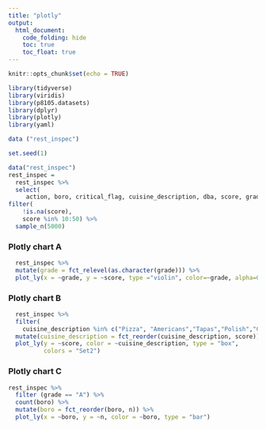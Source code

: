```yaml
---
title: "plotly"
output: 
  html_document:
    code_folding: hide
    toc: true
    toc_float: true
---
```


```r
knitr::opts_chunk$set(echo = TRUE)
```

```r
library(tidyverse)
library(viridis)
library(p8105.datasets)
library(dplyr)
library(plotly)
library(yaml)
```

```r
data ("rest_inspec")
```

```r
set.seed(1)

data("rest_inspec") 
rest_inspec = 
  rest_inspec %>%
  select(
     action, boro, critical_flag, cuisine_description, dba, score, grade) %>%
filter(
    !is.na(score), 
    score %in% 10:50) %>%
  sample_n(5000)
```

### Plotly chart A 
```r
  rest_inspec %>%
  mutate(grade = fct_relevel(as.character(grade))) %>% 
  plot_ly(x = ~grade, y = ~score, type ="violin", color=~grade, alpha=0.5)
```

### Plotly chart B 

```r
  rest_inspec %>% 
  filter(
    cuisine_description %in% c("Pizza", "Americans","Tapas","Polish","Chinese","Irish")) %>%
  mutate(cuisine_description = fct_reorder(cuisine_description, score)) %>% 
  plot_ly(y = ~score, color = ~cuisine_description, type = "box",
          colors = "Set2")
```

### Plotly chart C

```r
rest_inspec %>% 
  filter (grade == "A") %>%
  count(boro) %>% 
  mutate(boro = fct_reorder(boro, n)) %>% 
  plot_ly(x = ~boro, y = ~n, color = ~boro, type = "bar")
```


